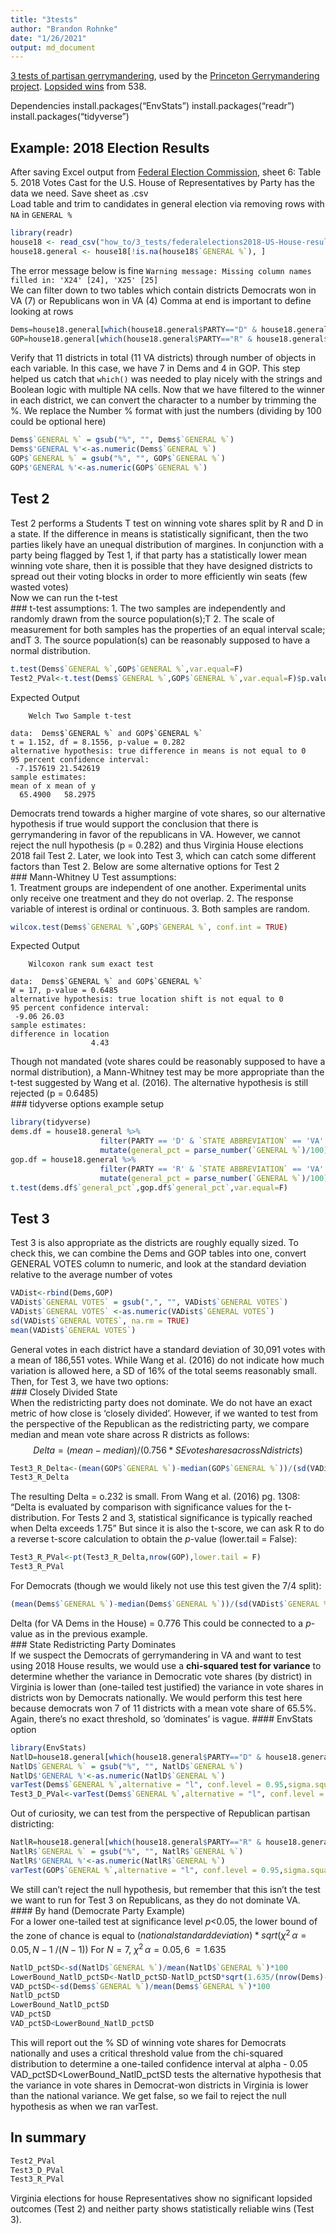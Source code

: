 ```yaml
---
title: "3tests"
author: "Brandon Rohnke"
date: "1/26/2021"
output: md_document
---
```

[3 tests of partisan gerrymandering](http://www.stanfordlawreview.org/wp-content/uploads/sites/3/2016/06/3_-_Wang_-_Stan._L._Rev.pdf), used by the [Princeton Gerrymandering project](https://gerrymander.princeton.edu/tests). [Lopsided wins](https://projects.fivethirtyeight.com/partisan-gerrymandering-north-carolina/) from 538.

Dependencies 
install.packages("EnvStats") 
install.packages("readr") 
install.packages("tidyverse") 

## Example: 2018 Election Results
After saving Excel output from [Federal Election Commission](https://www.fec.gov/introduction-campaign-finance/election-and-voting-information/federal-elections-2018/), sheet 6: Table 5.  2018 Votes Cast for the U.S. House of Representatives by Party has the data we need. Save sheet as .csv
<!--Future work: look into ways to streamline this?-->  
Load table and trim to candidates in general election via removing rows with `NA` in `GENERAL %`
```r
library(readr)
house18 <- read_csv("how_to/3_tests/federalelections2018-US-House-results-by-state.csv")
house18.general <- house18[!is.na(house18$`GENERAL %`), ]
```  
The error message below is fine
`
Warning message:
Missing column names filled in: 'X24' [24], 'X25' [25]
`  
We can filter down to two tables which contain districts Democrats won in VA (7) or Republicans won in VA (4)
Comma at end is important to define looking at rows
```r
Dems=house18.general[which(house18.general$PARTY=="D" & house18.general$`GE WINNER INDICATOR`=="W" & house18.general$`STATE ABBREVIATION`=="VA"),]
GOP=house18.general[which(house18.general$PARTY=="R" & house18.general$`GE WINNER INDICATOR`=="W" & house18.general$`STATE ABBREVIATION`=="VA"),]
```  
Verify that 11 districts in total (11 VA districts) through number of objects in each variable. In this case, we have 7 in Dems and 4 in GOP. This step helped us catch that `which()` was needed to play nicely with the strings and Boolean logic with multiple NA cells. Now that we have filtered to the winner in each district, we can convert the character to a number by trimming the %. We replace the Number % format with just the numbers (dividing by 100 could be optional here)
```r
Dems$`GENERAL %` = gsub("%", "", Dems$`GENERAL %`)
Dems$'GENERAL %'<-as.numeric(Dems$`GENERAL %`)
GOP$`GENERAL %` = gsub("%", "", GOP$`GENERAL %`)
GOP$'GENERAL %'<-as.numeric(GOP$`GENERAL %`)
```  
## Test 2 
Test 2 performs a Students T test on winning vote shares split by R and D in a state. If the difference in means is statistically significant, then the two parties likely have an unequal distribution of margines. In conjunction with a party being flagged by Test 1, if that party has a statistically lower mean winning vote share, then it is possible that they have designed districts to spread out their voting blocks in order to more efficiently win seats (few wasted votes)  
Now we can run the t-test
<!--Look into whether we are running the correct T-test for our variables - we should assume populations of heterogenous variance-->  
### t-test assumptions: 
1. The two samples are independently and randomly drawn from the source population(s);T
2. The scale of measurement for both samples has the properties of an equal interval scale; andT
3. The source population(s) can be reasonably supposed to have a normal distribution.
```r
t.test(Dems$`GENERAL %`,GOP$`GENERAL %`,var.equal=F)
Test2_PVal<-t.test(Dems$`GENERAL %`,GOP$`GENERAL %`,var.equal=F)$p.value
```
Expected Output
```
	Welch Two Sample t-test

data:  Dems$`GENERAL %` and GOP$`GENERAL %`
t = 1.152, df = 8.1556, p-value = 0.282
alternative hypothesis: true difference in means is not equal to 0
95 percent confidence interval:
 -7.157619 21.542619
sample estimates:
mean of x mean of y 
  65.4900   58.2975 
```
Democrats trend towards a higher margine of vote shares, so our alternative hypothesis if true would support the conclusion that there is gerrymandering in favor of the republicans in VA. However, we cannot reject the null hypothesis (p = 0.282) and thus Virginia House elections 2018 fail Test 2. Later, we look into Test 3, which can catch some different factors than Test 2. Below are some alternative options for Test 2  
### Mann-Whitney U Test assumptions:  
1. Treatment groups are independent of one another. Experimental units only receive one treatment and they do not overlap. 
2. The response variable of interest is ordinal or continuous. 
3. Both samples are random. 
```r
wilcox.test(Dems$`GENERAL %`,GOP$`GENERAL %`, conf.int = TRUE)
```
Expected Output
```
	Wilcoxon rank sum exact test

data:  Dems$`GENERAL %` and GOP$`GENERAL %`
W = 17, p-value = 0.6485
alternative hypothesis: true location shift is not equal to 0
95 percent confidence interval:
 -9.06 26.03
sample estimates:
difference in location 
                  4.43 
```
Though not mandated (vote shares could be reasonably supposed to have a normal distribution), a Mann-Whitney test may be more appropriate than the t-test suggested by Wang et al. (2016). The alternative hypothesis is still rejected (p = 0.6485)  
### tidyverse options example setup 
```r
library(tidyverse)
dems.df = house18.general %>% 
					filter(PARTY == 'D' & `STATE ABBREVIATION` == 'VA' & `GE WINNER INDICATOR` == 'W') %>%
					mutate(general_pct = parse_number(`GENERAL %`)/100)
gop.df = house18.general %>% 
					filter(PARTY == 'R' & `STATE ABBREVIATION` == 'VA' & `GE WINNER INDICATOR` == 'W') %>%
					mutate(general_pct = parse_number(`GENERAL %`)/100)
t.test(dems.df$`general_pct`,gop.df$`general_pct`,var.equal=F)
```  
## Test 3 
Test 3 is also appropriate as the districts are roughly equally sized. To check this, we can combine the Dems and GOP tables into one, convert GENERAL VOTES column to numeric, and look at the standard deviation relative to the average number of votes  
```r
VADist<-rbind(Dems,GOP)
VADist$`GENERAL VOTES` = gsub(",", "", VADist$`GENERAL VOTES`)
VADist$`GENERAL VOTES` <-as.numeric(VADist$`GENERAL VOTES`)
sd(VADist$`GENERAL VOTES`, na.rm = TRUE)
mean(VADist$`GENERAL VOTES`)
```  
General votes in each district have a standard deviation of 30,091 votes with a mean of 186,551 votes. While Wang et al. (2016) do not indicate how much variation is allowed here, a SD of 16% of the total seems reasonably small. Then, for Test 3, we have two options:  
### Closely Divided State  
When the redistricting party does not dominate. We do not have an exact metric of how close is 'closely divided'. However, if we wanted to test from the perspective of the Republican as the redistricting party, we compare median and mean vote share across R districts as follows:
$$Delta = (mean - median)/(0.756*SE vote shares across N districts)$$
```r
Test3_R_Delta<-(mean(GOP$`GENERAL %`)-median(GOP$`GENERAL %`))/(sd(VADist$`GENERAL %`)/sqrt(nrow(VADist)))
Test3_R_Delta
```  
The resulting Delta = o.232 is small. From Wang et al. (2016) pg. 1308:
"Delta is evaluated by comparison with significance values for the t-distribution. For Tests 2 and 3, statistical significance is typically reached when Delta exceeds 1.75"
But since it is also the t-score, we can ask R to do a reverse t-score calculation to obtain the *p*-value (lower.tail = False):
```r
Test3_R_PVal<-pt(Test3_R_Delta,nrow(GOP),lower.tail = F)
Test3_R_PVal
```  
For Democrats (though we would likely not use this test given the 7/4 split):
```r
(mean(Dems$`GENERAL %`)-median(Dems$`GENERAL %`))/(sd(VADist$`GENERAL %`)/sqrt(nrow(VADist)))
```
Delta (for VA Dems in the House) = 0.776
This could be connected to a *p*-value as in the previous example.  
### State Redistricting Party Dominates  
If we suspect the Democrats of gerrymandering in VA and want to test using 2018 House results, we would use a **chi-squared test for variance** to determine whether the variance in Democratic vote shares (by district) in Virginia is lower than (one-tailed test justified) the variance in vote shares in districts won by Democrats nationally. We would perform this test here because democrats won 7 of 11 districts with a mean vote share of 65.5%. Again, there's no exact threshold, so 'dominates' is vague. 
#### EnvStats option  
<!--SD is the square root of the variance-->
```r
library(EnvStats)
NatlD=house18.general[which(house18.general$PARTY=="D" & house18.general$`GE WINNER INDICATOR`=="W"),]
NatlD$`GENERAL %` = gsub("%", "", NatlD$`GENERAL %`)
NatlD$'GENERAL %'<-as.numeric(NatlD$`GENERAL %`)
varTest(Dems$`GENERAL %`,alternative = "l", conf.level = 0.95,sigma.squared = var(NatlD$`GENERAL %`))
Test3_D_PVal<-varTest(Dems$`GENERAL %`,alternative = "l", conf.level = 0.95,sigma.squared = var(NatlD$`GENERAL %`))$p.value
```
Out of curiosity, we can test from the perspective of Republican partisan districting:
```r
NatlR=house18.general[which(house18.general$PARTY=="R" & house18.general$`GE WINNER INDICATOR`=="W"),]
NatlR$`GENERAL %` = gsub("%", "", NatlR$`GENERAL %`)
NatlR$'GENERAL %'<-as.numeric(NatlR$`GENERAL %`)
varTest(GOP$`GENERAL %`,alternative = "l", conf.level = 0.95,sigma.squared = var(NatlR$`GENERAL %`))
```
We still can't reject the null hypothesis, but remember that this isn't the test we want to run for Test 3 on Republicans, as they do not dominate VA.  
#### By hand (Democrate Party Example)  
For a lower one-tailed test at significance level *p*<0.05, the lower bound of the zone of chance is equal to $(national standard deviation)*sqrt(χ^2^~α=0.05,N-1~/(N-1))$
For $N=7$, $χ^2^~α=0.05,6~=1.635$
```r
NatlD_pctSD<-sd(NatlD$`GENERAL %`)/mean(NatlD$`GENERAL %`)*100
LowerBound_NatlD_pctSD<-NatlD_pctSD-NatlD_pctSD*sqrt(1.635/(nrow(Dems)-1))
VAD_pctSD<-sd(Dems$`GENERAL %`)/mean(Dems$`GENERAL %`)*100
NatlD_pctSD
LowerBound_NatlD_pctSD
VAD_pctSD
VAD_pctSD<LowerBound_NatlD_pctSD
```
This will report out the % SD of winning vote shares for Democrats nationally and uses a critical threshold value from the chi-squared distribution to determine a one-tailed confidence interval at alpha - 0.05
VAD_pctSD<LowerBound_NatlD_pctSD tests the alternative hypothesis that the variance in vote shares in Democrat-won districts in Virginia is lower than the national variance.
We get false, so we fail to reject the null hypothesis as when we ran varTest.  

## In summary
```r
Test2_PVal
Test3_D_PVal
Test3_R_PVal
```
Virginia elections for house Representatives show no significant lopsided outcomes (Test 2) and neither party shows statistically reliable wins (Test 3).